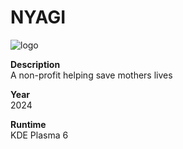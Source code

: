 # NYAGI
![logo](https://images.squarespace-cdn.com/content/v1/5f5ffd711ec58323ca57cd05/665ac931-8d07-4a30-80ba-d99c1f5d955d/Logo_Main.jpg?format=1500w)

**Description**  
A non-profit helping save mothers lives

**Year**  
2024

**Runtime**  
KDE Plasma 6
